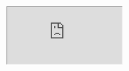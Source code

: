 <iframe src="https://app.dashcam.io/replay/6830c638ea8e9461fd8d5761?share=Rpmih4K2SKfRVYYT0b3ftg&embed=true&timestamp=60000&playbackRate=2" />

```yaml
version: 5.7.7
session: 682f60bf2856e2eb4066427f
steps:
  - commands:
    - command: run
      file: testdriver/snippets/login.yaml
  - prompt: click on the image of a shopping cart
    commands:
      - command: focus-application
        name: Google Chrome
      - command: hover-image
        description: shopping cart icon next to the Cart text in the top right corner
        action: click
  - prompt: assert that you see an empty shopping cart
    commands:
      - command: assert
        expect: Your cart is empty
```
